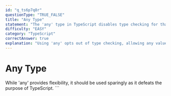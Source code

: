 ```yaml
---
id: "q_ts6p7q8r"
questionType: "TRUE_FALSE"
title: "Any Type"
statement: "The 'any' type in TypeScript disables type checking for that variable."
difficulty: "EASY"
category: "TypeScript"
correctAnswer: true
explanation: "Using 'any' opts out of type checking, allowing any value to be assigned without errors."
---
```


# Any Type

While 'any' provides flexibility, it should be used sparingly as it defeats the purpose of TypeScript.
\`\`\`

